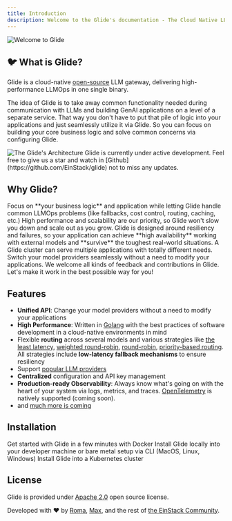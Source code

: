```yaml
---
title: Introduction
description: Welcome to the Glide's documentation - The Cloud Native LLM Gateway
---
```

<img className="w-full" src="/images/glide/glide_intro.png" alt="Welcome to Glide" />

## 🐦 What is Glide?

Glide is a cloud-native [open-source](https://opensource.com/resources/what-open-source) LLM gateway, delivering high-performance LLMOps in one single binary.

The idea of Glide is to take away common functionality needed during communication with LLMs and building GenAI applications on a level of a separate service.
That way you don't have to put that pile of logic into your applications and just seamlessly utilize it via Glide.
So you can focus on building your core business logic and solve common concerns via configuring Glide.

<img className="w-full" src="/images/glide/marketecture.svg" alt="The Glide's Architecture" />

<Important>
    Glide is currently under active development.
    Feel free to give us a star and watch in [Github](https://github.com/EinStack/glide) not to miss any updates.
</Important>

## Why Glide?

<Cards columns={2}>
    <Card
        icon="wand-magic-sparkles"
        title="The True Gateway"
    >
        Focus on **your business logic** and application while letting Glide handle common LLMOps problems (like fallbacks, cost control, routing, caching, etc.)
    </Card>
    <Card
        icon="bolt"
        title="Blazing-Fast & Cloud-Native"
    >
        High performance and scalability are our priority, so Glide won't slow you down and scale out as you grow.
    </Card>
    <Card
        icon="scale-balanced"
        title="Resilient"
    >
        Glide is designed around resiliency and failures, so your application can achieve **high availability** working with external models and **survive** the toughest real-world situations.
    </Card>
    <Card
        icon="puzzle-piece"
        title="Configurable"
    >
        A Glide cluster can serve multiple applications with totally different needs.
    </Card>
    <Card
        icon="plug"
        title="Unified LLM API"
    >
        Switch your model providers seamlessly without a need to modify your applications.
    </Card>
    <Card
        icon="people-group"
        title="Open Source"
    >
        We welcome all kinds of feedback and contributions in Glide. Let's make it work in the best possible way for you!
    </Card>
</Cards>

## Features

- **Unified API**: Change your model providers without a need to modify your applications
- **High Performance**: Written in [Golang](https://go.dev/) with the best practices of software development in a cloud-native environments in mind
- Flexible **routing** across several models and various strategies like [the least latency](/essentials/routers#least-latency-router), [weighted round-robin](http://localhost:3000/essentials/routers#weighted-round-robin-router), [round-robin](http://localhost:3000/essentials/routers#round-robin-router), [priority-based routing](/essentials/routers#priority-router). All strategies include **low-latency fallback mechanisms** to ensure resiliency
- Support [popular LLM providers](/essentials/providers)
- **Centralized** configuration and API key management
- **Production-ready Observability**: Always know what's going on with the heart of your system via logs, metrics, and traces. [OpenTelemetry](https://opentelemetry.io/) is natively supported (coming soon).
- and [much more is coming](https://github.com/EinStack/glide/blob/develop/ROADMAP.md)

## Installation

<Cards columns={2}>
    <Card
        icon="docker"
        title="Docker"
        color="#0078d3"
        href="/installation/docker/"
    >
        Get started with Glide in a few minutes with Docker
    </Card>
    <Card
        icon="terminal"
        title="Command Line Interface (CLI)"
        color="#0078d3"
        href="/installation/local/"
    >
        Install Glide locally into your developer machine or bare metal setup via CLI (MacOS, Linux, Windows)
    </Card>
    <Card
        icon="cloud"
        title="Kubernetes"
        color="#0078d3"
        href="/installation/kubernetes/"
    >
        Install Glide into a Kubernetes cluster
    </Card>
</Cards>

## License

Glide is provided under [Apache 2.0](https://github.com/EinStack/glide/blob/develop/LICENSE) open source license.

Developed with ❤️ by [Roma](https://github.com/roma-glushko), [Max](https://github.com/mkrueger12), and the rest of [the EinStack Community](https://github.com/EinStack).

